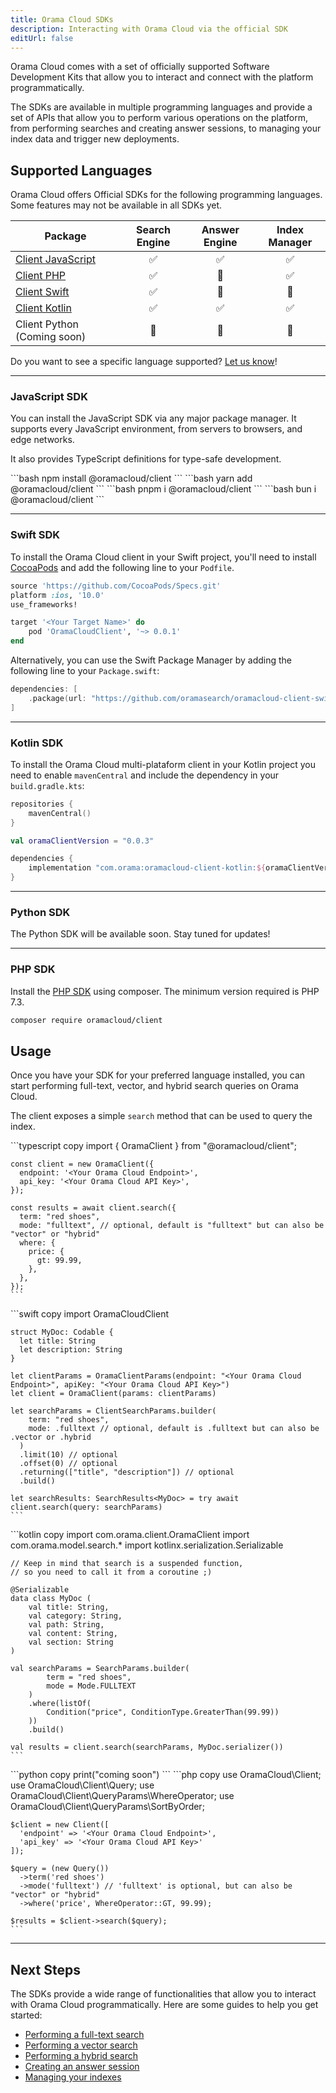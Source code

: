 ```yaml
---
title: Orama Cloud SDKs
description: Interacting with Orama Cloud via the official SDK
editUrl: false
---
```


Orama Cloud comes with a set of officially supported Software Development Kits that allow you to interact and connect with the platform programmatically.

The SDKs are available in multiple programming languages and provide a set of APIs that allow you to perform various operations on the platform, from performing searches and creating answer sessions, to managing your index data and trigger new deployments.

## Supported Languages

Orama Cloud offers Official SDKs for the following programming languages. <br />
Some features may not be available in all SDKs yet.

| Package                                                              | Search Engine       | Answer Engine      | Index Manager       |
|----------------------------------------------------------------------|---------------------|--------------------|---------------------|
| [Client JavaScript](https://github.com/oramasearch/oramacloud-client-javascript)   | <center>✅</center> | <center>✅</center> | <center>✅</center> |
| [Client PHP](https://github.com/oramasearch/oramacloud-client-php)      | <center>✅</center> | <center>🚧</center> | <center>✅</center> |
| [Client Swift](https://github.com/oramasearch/oramacloud-client-swift)  | <center>✅</center> | <center>🚧</center> | <center>🚧</center> |
| [Client Kotlin](https://github.com/oramasearch/oramacloud-client-kotlin)| <center>✅</center> | <center>✅</center> | <center>✅</center> |
| Client Python (Coming soon)                                          | <center>🚧</center> | <center>🚧</center> | <center>🚧</center> |

Do you want to see a specific language supported? [Let us know](https://github.com/orgs/oramasearch/discussions/new?category=ideas)!

---

### JavaScript SDK

You can install the JavaScript SDK via any major package manager. It supports every JavaScript environment, from servers to browsers, and edge networks.

It also provides TypeScript definitions for type-safe development.

<Tabs>
  <TabItem label='npm' icon='seti:npm'>
    ```bash
    npm install @oramacloud/client
    ```
  </TabItem>
  <TabItem label='yarn' icon='seti:yarn'>
    ```bash
    yarn add @oramacloud/client
    ```
  </TabItem>
  <TabItem label='pnpm' icon='pnpm'>
    ```bash
    pnpm i @oramacloud/client
    ```
  </TabItem>
  <TabItem label='bun' icon='bun'>
    ```bash
    bun i @oramacloud/client
    ```
  </TabItem>
</Tabs>

---

### Swift SDK

To install the Orama Cloud client in your Swift project, you'll need to install [CocoaPods](https://cocoapods.org) and add the following line to your `Podfile`.

```ruby
source 'https://github.com/CocoaPods/Specs.git'
platform :ios, '10.0'
use_frameworks!

target '<Your Target Name>' do
    pod 'OramaCloudClient', '~> 0.0.1'
end
```

Alternatively, you can use the Swift Package Manager by adding the following line to your `Package.swift`:

```swift
dependencies: [
    .package(url: "https://github.com/oramasearch/oramacloud-client-swift.git", from: "0.0.1")
]
```

---

### Kotlin SDK

To install the Orama Cloud multi-plataform client in your Kotlin project you need to enable `mavenCentral` and include the dependency in your `build.gradle.kts`:

```kotlin
repositories {
    mavenCentral()
}

val oramaClientVersion = "0.0.3"

dependencies {
    implementation "com.orama:oramacloud-client-kotlin:${oramaClientVersion}"
}
```

---

### Python SDK

The Python SDK will be available soon. Stay tuned for updates!

---

### PHP SDK

Install the [PHP SDK](https://packagist.org/packages/oramacloud/client) using composer. The minimum version required is PHP 7.3.

```sh
composer require oramacloud/client
```

## Usage

Once you have your SDK for your preferred language installed, you can start performing full-text, vector, and hybrid search queries on Orama Cloud.

The client exposes a simple `search` method that can be used to query the index. 

<Tabs syncKey="sdk">
  <TabItem label="JavaScript" icon="seti:javascript">
    ```typescript copy
    import { OramaClient } from "@oramacloud/client";

    const client = new OramaClient({
      endpoint: '<Your Orama Cloud Endpoint>',
      api_key: '<Your Orama Cloud API Key>',
    });

    const results = await client.search({
      term: "red shoes",
      mode: "fulltext", // optional, default is "fulltext" but can also be "vector" or "hybrid"
      where: {
        price: {
          gt: 99.99,
        },
      },
    });
    ```
  </TabItem>
  <TabItem label="Swift" icon="seti:swift">
    ```swift copy
    import OramaCloudClient

    struct MyDoc: Codable {
      let title: String
      let description: String
    }

    let clientParams = OramaClientParams(endpoint: "<Your Orama Cloud Endpoint>", apiKey: "<Your Orama Cloud API Key>")
    let client = OramaClient(params: clientParams)

    let searchParams = ClientSearchParams.builder(
        term: "red shoes",
        mode: .fulltext // optional, default is .fulltext but can also be .vector or .hybrid
      )
      .limit(10) // optional
      .offset(0) // optional
      .returning(["title", "description"]) // optional
      .build()

    let searchResults: SearchResults<MyDoc> = try await client.search(query: searchParams)
    ```
  </TabItem>
  <TabItem label="Kotlin" icon="seti:kotlin">
    ```kotlin copy
    import com.orama.client.OramaClient
    import com.orama.model.search.*
    import kotlinx.serialization.Serializable
    
    // Keep in mind that search is a suspended function, 
    // so you need to call it from a coroutine ;)

    @Serializable
    data class MyDoc (
        val title: String,
        val category: String,
        val path: String,
        val content: String,
        val section: String
    )

    val searchParams = SearchParams.builder(
            term = "red shoes",
            mode = Mode.FULLTEXT
        )
        .where(listOf(
            Condition("price", ConditionType.GreaterThan(99.99))
        ))
        .build()

    val results = client.search(searchParams, MyDoc.serializer())
    ```
  </TabItem>
  <TabItem label="Python" icon="seti:python">
    ```python copy
    print("coming soon")
    ```
  </TabItem>
  <TabItem label="PHP" icon="seti:php">
    ```php copy
    use OramaCloud\Client;
    use OramaCloud\Client\Query;
    use OramaCloud\Client\QueryParams\WhereOperator;
    use OramaCloud\Client\QueryParams\SortByOrder;

    $client = new Client([
      'endpoint' => '<Your Orama Cloud Endpoint>',
      'api_key' => '<Your Orama Cloud API Key>'
    ]);

    $query = (new Query())
      ->term('red shoes')
      ->mode('fulltext') // 'fulltext' is optional, but can also be "vector" or "hybrid"
      ->where('price', WhereOperator::GT, 99.99);

    $results = $client->search($query);
    ```
  </TabItem>
</Tabs>

---

## Next Steps

The SDKs provide a wide range of functionalities that allow you to interact with Orama Cloud programmatically. Here are some guides to help you get started:

- [Performing a full-text search](/cloud/performing-search/full-text-search)
- [Performing a vector search](/cloud/performing-search/vector-search)
- [Performing a hybrid search](/cloud/performing-search/hybrid-search)
- [Creating an answer session](/cloud/answer-engine/creating-an-answer-session)
- [Managing your indexes](/cloud/data-sources/custom-integrations/rest-apis#managing-your-index)
